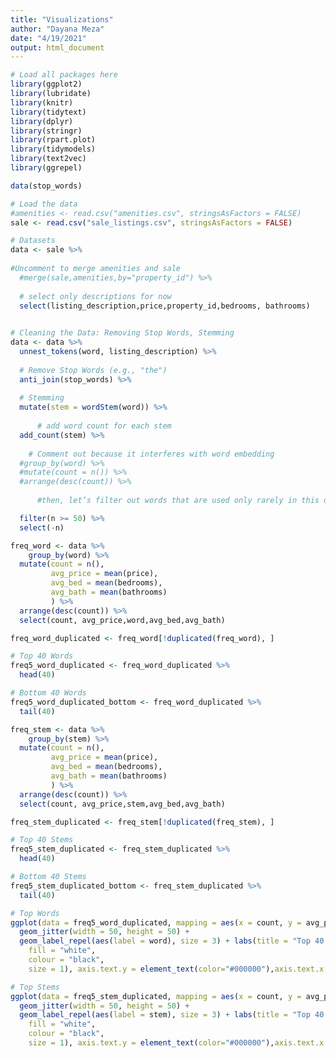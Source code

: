 ```yaml
---
title: "Visualizations"
author: "Dayana Meza"
date: "4/19/2021"
output: html_document
---
```


```r
# Load all packages here
library(ggplot2)
library(lubridate)
library(knitr)
library(tidytext)
library(dplyr)
library(stringr)
library(rpart.plot)
library(tidymodels)
library(text2vec)
library(ggrepel)

data(stop_words)

# Load the data 
#amenities <- read.csv("amenities.csv", stringsAsFactors = FALSE)
sale <- read.csv("sale_listings.csv", stringsAsFactors = FALSE)

```

```r
# Datasets 
data <- sale %>% 
  
#Uncomment to merge amenities and sale 
  #merge(sale,amenities,by="property_id") %>% 
  
  # select only descriptions for now
  select(listing_description,price,property_id,bedrooms, bathrooms) 
  
```

```r
# Cleaning the Data: Removing Stop Words, Stemming
data <- data %>%
  unnest_tokens(word, listing_description) %>% 
  
  # Remove Stop Words (e.g., "the")
  anti_join(stop_words) %>% 
  
  # Stemming 
  mutate(stem = wordStem(word)) %>% 
  
      # add word count for each stem 
  add_count(stem) %>% 
  
    # Comment out because it interferes with word embedding
  #group_by(word) %>% 
  #mutate(count = n()) %>% 
  #arrange(desc(count)) %>% 
  
      #then, let’s filter out words that are used only rarely in this dataset 

  filter(n >= 50) %>%
  select(-n)
```

<!-- Frequency --> 
  <!-- Words -->
```r
freq_word <- data %>% 
    group_by(word) %>% 
  mutate(count = n(), 
         avg_price = mean(price),
         avg_bed = mean(bedrooms),
         avg_bath = mean(bathrooms)
         ) %>% 
  arrange(desc(count)) %>% 
  select(count, avg_price,word,avg_bed,avg_bath)
```

```r
freq_word_duplicated <- freq_word[!duplicated(freq_word), ]
```

```r
# Top 40 Words
freq5_word_duplicated <- freq_word_duplicated %>% 
  head(40)
```

```r
# Bottom 40 Words
freq5_word_duplicated_bottom <- freq_word_duplicated %>% 
  tail(40)
```

   <!-- Stem -->
```r
freq_stem <- data %>% 
    group_by(stem) %>% 
  mutate(count = n(), 
         avg_price = mean(price),
         avg_bed = mean(bedrooms),
         avg_bath = mean(bathrooms)
         ) %>% 
  arrange(desc(count)) %>% 
  select(count, avg_price,stem,avg_bed,avg_bath)
```

```r
freq_stem_duplicated <- freq_stem[!duplicated(freq_stem), ]
```

```r
# Top 40 Stems
freq5_stem_duplicated <- freq_stem_duplicated %>% 
  head(40)
```

<!-- Top -->
```r
# Bottom 40 Stems
freq5_stem_duplicated_bottom <- freq_stem_duplicated %>% 
  tail(40)
```
<!--- Data Visualizations -->

  <!-- TOP --> 
  
```r
# Top Words
ggplot(data = freq5_word_duplicated, mapping = aes(x = count, y = avg_price, color = avg_bath, size = avg_bed, )) + 
  geom_jitter(width = 50, height = 50) +
  geom_label_repel(aes(label = word), size = 3) + labs(title = "Top 40 Frequent Words vs. Average Price", subtitles = "By average number of bedrooms & bathrooms", x = "Frequency of Word", y = "Average Price", color = "Average # of Bathroom", size = "Average # of Bedrooms") + theme(legend.position = "bottom", plot.background = element_rect(
    fill = "white",
    colour = "black",
    size = 1), axis.text.y = element_text(color="#000000"),axis.text.x = element_text(color="#000000")) + scale_y_continuous(labels=scales::dollar_format()) 

```
  
```r
# Top Stems
ggplot(data = freq5_stem_duplicated, mapping = aes(x = count, y = avg_price, color = avg_bath, size = avg_bed, )) + 
  geom_jitter(width = 50, height = 50) +
  geom_label_repel(aes(label = stem), size = 3) + labs(title = "Top 40 Frequent Stems vs. Average Price", subtitles = "By average number of bedrooms & bathrooms", x = "Frequency of Stem", y = "Average Price", color = "Average # of Bathroom", size = "Average # of Bedrooms") + theme(plot.background = element_rect(
    fill = "white",
    colour = "black",
    size = 1), axis.text.y = element_text(color="#000000"),axis.text.x = element_text(color="#000000")) + scale_y_continuous(labels=scales::dollar_format())
```


